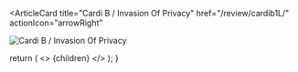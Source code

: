 <ArticleCard
  title="Cardi B / Invasion Of Privacy"
  href="/review/cardib1L/"
  actionIcon="arrowRight"
>

![Cardi B / Invasion Of Privacy](../../images/cd/cardib1L.jpg)

</ArticleCard>

  return (
    <>
      {children}
    </>
  );
}